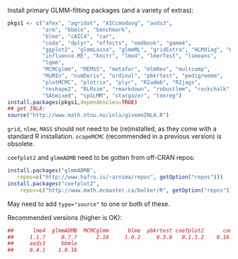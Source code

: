 Install primary GLMM-fitting packages (and a variety of extras):

```r
pkgs1 <- c("afex", "agridat", "AICcmodavg", "aods3",
           "arm", "bbmle", "benchmark", 
           "blme", "cAIC4", "car",
           "coda", "dplyr", "effects", "emdbook", "gamm4", 
           "ggplot2", "glmmLasso", "glmmML", "gridExtra", "HLMdiag", "Hmisc",
           "influence.ME", "knitr", "lme4", "lmerTest", "lsmeans",
           "lqmm",
           "MCMCglmm", "MEMSS", "metafor", "mlmRev", "multcomp",
           "MuMIn", "numDeriv", "ordinal", "pbkrtest", "pedigreemm",
           "plotMCMC", "plotrix", "plyr", "R2admb", "R2jags",
           "reshape2", "RLRsim", "rmarkdown", "robustlmm", "rockchalk", 
           "SASmixed", "spGLMM", "stargazer", "texreg")
install.packages(pkgs1,dependencies=TRUE)
## get INLA:
source("http://www.math.ntnu.no/inla/givemeINLA.R")
```

`grid`, `nlme`, `MASS` should not need to be (re)installed, as they come with a standard R installation.  `scapeMCMC` (recommended in a previous version) is obsolete.

`coefplot2` and `glmmADMB` need to be gotten from off-CRAN repos:

```r
install.packages("glmmADMB",
   repos=c("http://www.hafro.is/~arnima/repos", getOption("repos")))
install.packages("coefplot2",
    repos=c("http://www.math.mcmaster.ca/bolker/R", getOption("repos"))
```
May need to add `type="source"` to one or both of these.

Recommended versions (higher is OK):
```r
##      lme4  glmmADMB  MCMCglmm      blme  pbkrtest coefplot2      coda
##     1.1.7     0.7.7      2.18     1.0.2     0.3.8   0.1.3.2    0.16.1
##     aods3     bbmle
##     0.4.1    1.0.16
```
